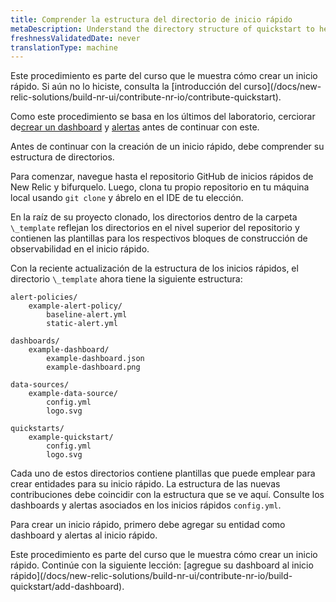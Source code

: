 ```yaml
---
title: Comprender la estructura del directorio de inicio rápido
metaDescription: Understand the directory structure of quickstart to help you understand the process of building a quickstart
freshnessValidatedDate: never
translationType: machine
---
```


<Callout variant="tip">
  Este procedimiento es parte del curso que le muestra cómo crear un inicio rápido. Si aún no lo hiciste, consulta la [introducción del curso](/docs/new-relic-solutions/build-nr-ui/contribute-nr-io/contribute-quickstart).

  Como este procedimiento se basa en los últimos del laboratorio, cerciorar de[crear un dashboard](/docs/new-relic-solutions/build-nr-ui/contribute-nr-io/create-a-dashboard) y [alertas](/docs/new-relic-solutions/build-nr-ui/contribute-nr-io/create-alerts/) antes de continuar con este.
</Callout>

Antes de continuar con la creación de un inicio rápido, debe comprender su estructura de directorios.

Para comenzar, navegue hasta el repositorio GitHub de inicios rápidos de New Relic y bifurquelo. Luego, clona tu propio repositorio en tu máquina local usando `git clone` y ábrelo en el IDE de tu elección.

En la raíz de su proyecto clonado, los directorios dentro de la carpeta `\_template` reflejan los directorios en el nivel superior del repositorio y contienen las plantillas para los respectivos bloques de construcción de observabilidad en el inicio rápido.

Con la reciente actualización de la estructura de los inicios rápidos, el directorio `\_template` ahora tiene la siguiente estructura:

```
alert-policies/
    example-alert-policy/
        baseline-alert.yml
        static-alert.yml

dashboards/
    example-dashboard/
        example-dashboard.json
        example-dashboard.png

data-sources/
    example-data-source/
        config.yml
        logo.svg

quickstarts/
    example-quickstart/
        config.yml
        logo.svg
```

Cada uno de estos directorios contiene plantillas que puede emplear para crear entidades para su inicio rápido. La estructura de las nuevas contribuciones debe coincidir con la estructura que se ve aquí. Consulte los dashboards y alertas asociados en los inicios rápidos `config.yml`.

Para crear un inicio rápido, primero debe agregar su entidad como dashboard y alertas al inicio rápido.

<Callout variant="tip">
  Este procedimiento es parte del curso que le muestra cómo crear un inicio rápido. Continúe con la siguiente lección: [agregue su dashboard al inicio rápido](/docs/new-relic-solutions/build-nr-ui/contribute-nr-io/build-quickstart/add-dashboard).
</Callout>